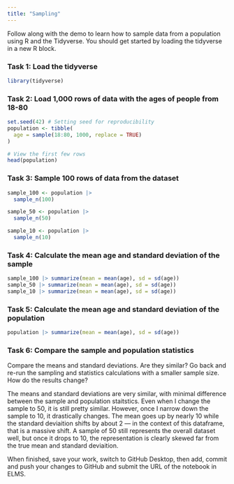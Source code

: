 ```yaml
---
title: "Sampling"
---
```


Follow along with the demo to learn how to sample data from a population using R and the Tidyverse. You should get started by loading the tidyverse in a new R block.

### Task 1: Load the tidyverse

```r
library(tidyverse)
```


### Task 2: Load 1,000 rows of data with the ages of people from 18-80

```r

set.seed(42) # Setting seed for reproducibility
population <- tibble(
  age = sample(18:80, 1000, replace = TRUE)
)

# View the first few rows
head(population)

```



### Task 3: Sample 100 rows of data from the dataset

```r

sample_100 <- population |> 
  sample_n(100)

sample_50 <- population |> 
  sample_n(50)

sample_10 <- population |> 
  sample_n(10)


```


### Task 4: Calculate the mean age and standard deviation of the sample

```r
sample_100 |> summarize(mean = mean(age), sd = sd(age))
sample_50 |> summarize(mean = mean(age), sd = sd(age))
sample_10 |> summarize(mean = mean(age), sd = sd(age))
```



### Task 5: Calculate the mean age and standard deviation of the population

```r
population |> summarize(mean = mean(age), sd = sd(age))
```

### Task 6: Compare the sample and population statistics

Compare the means and standard deviations. Are they similar? Go back and re-run the sampling and statistics calculations with a smaller sample size. How do the results change?

The means and standard deviations are very similar, with minimal difference between the sample and population staitstics. Even when I change the sample to 50, it is still pretty similar. However, once I narrow down the sample to 10, it drastically changes. The mean goes up by nearly 10 while the standard deviaition shifts by about 2 — in the context of this dataframe, that is a massive shift. A sample of 50 still represents the overall dataset well, but once it drops to 10, the representation is clearly skewed far from the true mean and standard deviaition. 

When finished, save your work, switch to GitHub Desktop, then add, commit and push your changes to GitHub and submit the URL of the notebook in ELMS.
